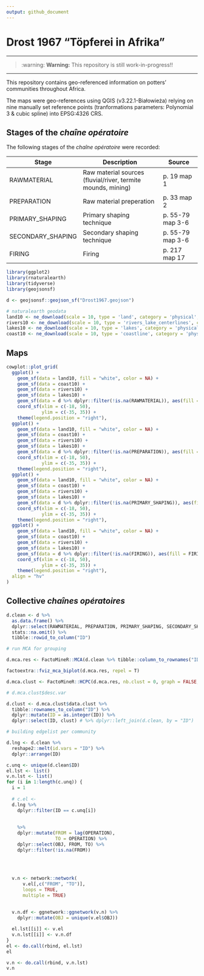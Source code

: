 ```yaml
---
output: github_document
---
```


# Drost 1967 "Töpferei in Afrika"

- - -

> :warning: **Warning:** This repository is still work-in-progress!!

- - -

This repository contains geo-referenced information on potters' communities throughout Africa.

The maps were geo-references using QGIS (v3.22.1-Białowieża) relying on nine manually set reference points (tranformations parameters: Polynomial 3 & cubic spline) into EPSG:4326 CRS.

## Stages of the *chaîne opératoire* 

The following stages of the *chaîne opératoire* were recorded:

| Stage       | Description   | Source |
| ----------- | ------------- | ------ |
| RAWMATERIAL | Raw material sources (fluvial/river, termite mounds, mining) | p. 19 map 1 |
| PREPARATION | Raw material preperation | p. 33 map 2 |
| PRIMARY_SHAPING | Primary shaping technique | p. 55-79 map 3-6 |
| SECONDARY_SHAPING | Secondary shaping technique | p. 55-79 map 3-6 |
| FIRING      | Firing        | p. 217 map 17 |

```r
library(ggplot2)
library(rnaturalearth)
library(tidyverse)
library(geojsonsf)

d <- geojsonsf::geojson_sf("Drost1967.geojson")

# naturalearth geodata
land10 <- ne_download(scale = 10, type = 'land', category = 'physical', returnclass = "sf")
rivers10 <- ne_download(scale = 10, type = 'rivers_lake_centerlines', category = 'physical', returnclass = "sf")
lakes10 <- ne_download(scale = 10, type = 'lakes', category = 'physical', returnclass = "sf")
coast10 <- ne_download(scale = 10, type = 'coastline', category = 'physical', returnclass = "sf")
```

## Maps


```r
cowplot::plot_grid(
  ggplot() +  
    geom_sf(data = land10, fill = "white", color = NA) + 
    geom_sf(data = coast10) + 
    geom_sf(data = rivers10) +
    geom_sf(data = lakes10) + 
    geom_sf(data = d %>% dplyr::filter(!is.na(RAWMATERIAL)), aes(fill = RAWMATERIAL), shape = 21) + 
    coord_sf(xlim = c(-18, 50),
             ylim = c(-35, 35)) + 
    theme(legend.position = "right"),
  ggplot() +  
    geom_sf(data = land10, fill = "white", color = NA) + 
    geom_sf(data = coast10) + 
    geom_sf(data = rivers10) +
    geom_sf(data = lakes10) + 
    geom_sf(data = d %>% dplyr::filter(!is.na(PREPARATION)), aes(fill = PREPARATION), shape = 21) + 
    coord_sf(xlim = c(-18, 50),
             ylim = c(-35, 35)) + 
    theme(legend.position = "right"),
  ggplot() +  
    geom_sf(data = land10, fill = "white", color = NA) + 
    geom_sf(data = coast10) + 
    geom_sf(data = rivers10) +
    geom_sf(data = lakes10) + 
    geom_sf(data = d %>% dplyr::filter(!is.na(PRIMARY_SHAPING)), aes(fill = PRIMARY_SHAPING), shape = 21) + 
    coord_sf(xlim = c(-18, 50),
             ylim = c(-35, 35)) + 
    theme(legend.position = "right"),
  ggplot() +  
    geom_sf(data = land10, fill = "white", color = NA) + 
    geom_sf(data = coast10) + 
    geom_sf(data = rivers10) +
    geom_sf(data = lakes10) + 
    geom_sf(data = d %>% dplyr::filter(!is.na(FIRING)), aes(fill = FIRING), shape = 21) + 
    coord_sf(xlim = c(-18, 50),
             ylim = c(-35, 35)) + 
    theme(legend.position = "right"), 
  align = "hv"
)
```

## Collective *chaînes opératoires*

```r
d.clean <- d %>% 
  as.data.frame() %>%
  dplyr::select(RAWMATERIAL, PREPARATION, PRIMARY_SHAPING, SECONDARY_SHAPING, FIRING) %>%
  stats::na.omit() %>%
  tibble::rowid_to_column("ID")

# run MCA for grouping

d.mca.res <- FactoMineR::MCA(d.clean %>% tibble::column_to_rownames("ID"), graph = F)

factoextra::fviz_mca_biplot(d.mca.res, repel = T)

d.mca.clust <- FactoMineR::HCPC(d.mca.res, nb.clust = 0, graph = FALSE, iter.max = 100, min = 3, max = NULL)

# d.mca.clust$desc.var

d.clust <- d.mca.clust$data.clust %>%
  tibble::rownames_to_column("ID") %>% 
  dplyr::mutate(ID = as.integer(ID)) %>% 
  dplyr::select(ID, clust) # %>% dplyr::left_join(d.clean, by = "ID")

# building edgelist per community


```




```r
d.lng <- d.clean %>% 
  reshape2::melt(id.vars = "ID") %>%
  dplyr::arrange(ID)

c.unq <- unique(d.clean$ID)
el.lst <- list()
v.n.lst <- list()
for (i in 1:length(c.unq)) {
  i = 1
  
  # c.el <- 
  d.lng %>% 
    dplyr::filter(ID == c.unq[i])
  
  
    %>%
    dplyr::mutate(FROM = lag(OPERATION), 
                  TO = OPERATION) %>%
    dplyr::select(OBJ, FROM, TO) %>%
    dplyr::filter(!is.na(FROM))
  
  
  
  
  v.n <- network::network(
      v.el[,c("FROM", "TO")], 
      loops = TRUE, 
      multiple = TRUE)
  
  
  v.n.df <- ggnetwork::ggnetwork(v.n) %>%
    dplyr::mutate(OBJ = unique(v.el$OBJ))

  el.lst[[i]] <- v.el
  v.n.lst[[i]] <- v.n.df
}
el <- do.call(rbind, el.lst)
el

v.n <- do.call(rbind, v.n.lst)
v.n


```

